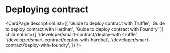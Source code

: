 # Deploying contract

<CardPage
  descriptionList={[
    'Guide to deploy contract with Truffle',
    'Guide to deploy contract with Hardhat',
    'Guide to deploy contract with Foundry'
  ]}
  childrenList={[
    '/developer/smart-contract/deploy-with-truffle',
    '/developer/smart-contract/deploy-with-hardhat',
    '/developer/smart-contract/deploy-with-foundry',
  ]}
/>